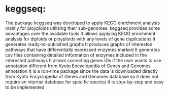 # keggseq:
The package keggseq was developed to apply KEGG enrichment analysis 
    mainly for ployploids utilizing their sub-genomes. 
    keggseq provides some advantages over the available tools
It allows applying KEGG enrichment analysis for diploids 
    or ployploids with any levels of gene duplications
It generates ready-to-published graphs
It produces graphs of interested pathways that have 
    differentially expressed enzymes marked
It generates csv files containing detailed information of 
    enzymes included in the interested pathways
It allows correcting genes IDs if the user wants to use annotation 
    different from Kyoto Encyclopedia of Genes and Genomes annotation
It is a run-time package since the data is downloaded directly from 
    Kyoto Encyclopedia of Genes and Genomes database so 
    it does not require an internal database for specific species
It is step-by-step and easy to be implemented
